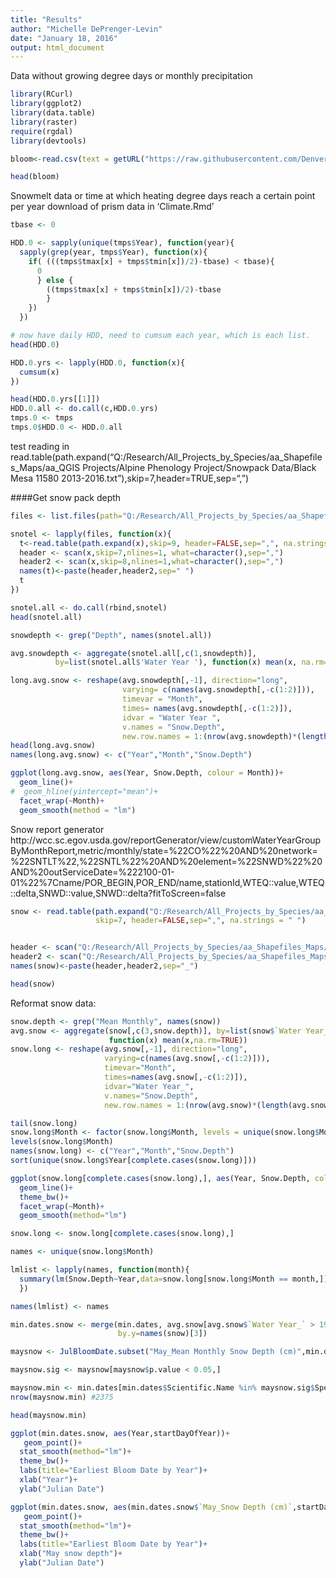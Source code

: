 ```yaml
---
title: "Results"
author: "Michelle DePrenger-Levin"
date: "January 18, 2016"
output: html_document
---
```


Data without growing degree days or monthly precipitation
```r

library(RCurl)
library(ggplot2)
library(data.table)
library(raster)
require(rgdal)
library(devtools)

bloom<-read.csv(text = getURL("https://raw.githubusercontent.com/DenverBotanicGardens/alpine-phenology/master/QR_final_R_plant_climate_data_2.csv"))

head(bloom)
```

Snowmelt data or time at which heating degree days reach a certain point per year
download of prism data in 'Climate.Rmd'
```r
tbase <- 0

HDD.0 <- sapply(unique(tmps$Year), function(year){
  sapply(grep(year, tmps$Year), function(x){
    if( (((tmps$tmax[x] + tmps$tmin[x])/2)-tbase) < tbase){
      0
      } else {
        ((tmps$tmax[x] + tmps$tmin[x])/2)-tbase
        }
    })
  })

# now have daily HDD, need to cumsum each year, which is each list. 
head(HDD.0)

HDD.0.yrs <- lapply(HDD.0, function(x){
  cumsum(x)
})

head(HDD.0.yrs[[1]])
HDD.0.all <- do.call(c,HDD.0.yrs)
tmps.0 <- tmps
tmps.0$HDD.0 <- HDD.0.all
```

test reading in 
read.table(path.expand("Q:/Research/All_Projects_by_Species/aa_Shapefiles_Maps/aa_QGIS Projects/Alpine Phenology Project/Snowpack Data/Black Mesa 11580 2013-2016.txt"),skip=7,header=TRUE,sep=",")

####Get snow pack depth 
```r
files <- list.files(path="Q:/Research/All_Projects_by_Species/aa_Shapefiles_Maps/aa_QGIS Projects/Alpine Phenology Project/Snowpack Data", pattern="*.txt", full.names=TRUE, recursive = FALSE)

snotel <- lapply(files, function(x){
  t<-read.table(path.expand(x),skip=9, header=FALSE,sep=",", na.strings = " ")
  header <- scan(x,skip=7,nlines=1, what=character(),sep=",")
  header2 <- scan(x,skip=8,nlines=1,what=character(),sep=",")
  names(t)<-paste(header,header2,sep=" ")
  t
})

snotel.all <- do.call(rbind,snotel)
head(snotel.all)
```

```r
snowdepth <- grep("Depth", names(snotel.all))

avg.snowdepth <- aggregate(snotel.all[,c(1,snowdepth)],
          by=list(snotel.all$'Water Year '), function(x) mean(x, na.rm=TRUE)) 

long.avg.snow <- reshape(avg.snowdepth[,-1], direction="long", 
                         varying= c(names(avg.snowdepth[,-c(1:2)])),
                         timevar = "Month",
                         times= names(avg.snowdepth[,-c(1:2)]),
                         idvar = "Water Year ",
                         v.names = "Snow.Depth",
                         new.row.names = 1:(nrow(avg.snowdepth)*(length(avg.snowdepth)-2))) 
head(long.avg.snow)
names(long.avg.snow) <- c("Year","Month","Snow.Depth")

```

```r
ggplot(long.avg.snow, aes(Year, Snow.Depth, colour = Month))+
  geom_line()+
#  geom_hline(yintercept="mean")+
  facet_wrap(~Month)+
  geom_smooth(method = "lm")


```

Snow report generator http://wcc.sc.egov.usda.gov/reportGenerator/view/customWaterYearGroupByMonthReport,metric/monthly/state=%22CO%22%20AND%20network=%22SNTLT%22,%22SNTL%22%20AND%20element=%22SNWD%22%20AND%20outServiceDate=%222100-01-01%22%7Cname/POR_BEGIN,POR_END/name,stationId,WTEQ::value,WTEQ::delta,SNWD::value,SNWD::delta?fitToScreen=false
```r
snow <- read.table(path.expand("Q:/Research/All_Projects_by_Species/aa_Shapefiles_Maps/aa_QGIS Projects/Alpine Phenology Project/Snowpack Data 2/Monthly19782016_over3200m.txt"),
                   skip=7, header=FALSE,sep=",", na.strings = " ")


header <- scan("Q:/Research/All_Projects_by_Species/aa_Shapefiles_Maps/aa_QGIS Projects/Alpine Phenology Project/Snowpack Data 2/Monthly19782016_over3200m.txt",skip=5,nlines=1, what=character(),sep=",")
header2 <- scan("Q:/Research/All_Projects_by_Species/aa_Shapefiles_Maps/aa_QGIS Projects/Alpine Phenology Project/Snowpack Data 2/Monthly19782016_over3200m.txt",skip=6,nlines=1,what=character(),sep=",")
names(snow)<-paste(header,header2,sep="_")

head(snow)
```


Reformat snow data:
```r
snow.depth <- grep("Mean Monthly", names(snow))
avg.snow <- aggregate(snow[,c(3,snow.depth)], by=list(snow$`Water Year_`),
                      function(x) mean(x,na.rm=TRUE))
snow.long <- reshape(avg.snow[,-1], direction="long",
                     varying=c(names(avg.snow[,-c(1:2)])),
                     timevar="Month",
                     times=names(avg.snow[,-c(1:2)]),
                     idvar="Water Year_",
                     v.names="Snow.Depth",
                     new.row.names = 1:(nrow(avg.snow)*(length(avg.snow)-2)))

tail(snow.long)
snow.long$Month <- factor(snow.long$Month, levels = unique(snow.long$Month))
levels(snow.long$Month)
names(snow.long) <- c("Year","Month","Snow.Depth")
sort(unique(snow.long$Year[complete.cases(snow.long)]))

```

```r
ggplot(snow.long[complete.cases(snow.long),], aes(Year, Snow.Depth, colour=Month))+
  geom_line()+
  theme_bw()+
  facet_wrap(~Month)+
  geom_smooth(method="lm")

```

```r
snow.long <- snow.long[complete.cases(snow.long),]
```

```r
names <- unique(snow.long$Month)

lmlist <- lapply(names, function(month){
  summary(lm(Snow.Depth~Year,data=snow.long[snow.long$Month == month,]))
  })

names(lmlist) <- names

```

```r
min.dates.snow <- merge(min.dates, avg.snow[avg.snow$`Water Year_` > 1996,], by.x="Year",
                        by.y=names(snow)[3])

```

```r
maysnow <- JulBloomDate.subset("May_Mean Monthly Snow Depth (cm)",min.dates.snow)

maysnow.sig <- maysnow[maysnow$p.value < 0.05,]

maysnow.min <- min.dates[min.dates$Scientific.Name %in% maysnow.sig$Species,]
nrow(maysnow.min) #2375

head(maysnow.min)

```

```r
ggplot(min.dates.snow, aes(Year,startDayOfYear))+
   geom_point()+
  stat_smooth(method="lm")+
  theme_bw()+
  labs(title="Earliest Bloom Date by Year")+
  xlab("Year")+
  ylab("Julian Date")

```


```r
ggplot(min.dates.snow, aes(min.dates.snow$`May_Snow Depth (cm)`,startDayOfYear))+
   geom_point()+
  stat_smooth(method="lm")+
  theme_bw()+
  labs(title="Earliest Bloom Date by Year")+
  xlab("May snow depth")+
  ylab("Julian Date")

```





